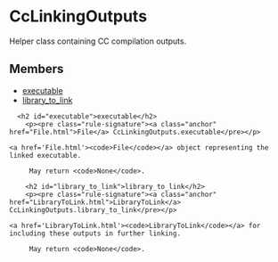 <html devsite>
<head>
  <meta name="project_path" value="/_project.yaml">
  <meta name="book_path" value="/versions/6.4.0/_book.yaml">
</head>
<body>

<h1 class="page-title" id="modules.CcLinkingOutputs">CcLinkingOutputs</h1>

<!-- {% raw %} -->

Helper class containing CC compilation outputs.

<h2>Members</h2>
<ul>
    <li>
    <a href="#executable">executable</a>
  </li>
      <li>
    <a href="#library_to_link">library_to_link</a>
  </li>
  </ul>

      <h2 id="executable">executable</h2>
        <p><pre class="rule-signature"><a class="anchor" href="File.html">File</a> CcLinkingOutputs.executable</pre></p>

    <a href='File.html'><code>File</code></a> object representing the linked executable.

         May return <code>None</code>.

        <h2 id="library_to_link">library_to_link</h2>
        <p><pre class="rule-signature"><a class="anchor" href="LibraryToLink.html">LibraryToLink</a> CcLinkingOutputs.library_to_link</pre></p>

    <a href='LibraryToLink.html'><code>LibraryToLink</code></a> for including these outputs in further linking.

         May return <code>None</code>.


</body>
</html>

<!-- {% endraw %} -->
